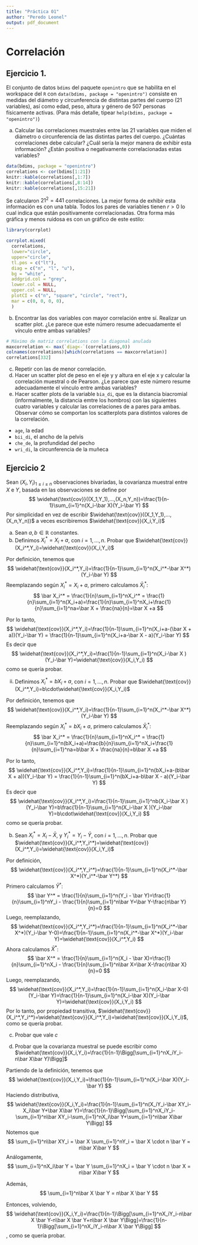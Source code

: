 ```yaml
---
title: "Práctica 01"
author: "Peredo Leonel"
output: pdf_document
---
```

# Correlación
## Ejercicio 1.

El conjunto de datos `bdims` del paquete `openintro` que se habilita en el workspace del `R` con `data(bdims, package = "openintro")` consiste en medidas del diámetro y circunferencia de distintas partes del cuerpo (21 variables), así como edad, peso, altura y género de 507 personas físicamente activas. (Para más detalle, tipear `help(bdims, package = "openintro")`)

a. Calcular las correlaciones muestrales entre las 21 variables que miden el diámetro o circunferencia de
las distintas partes del cuerpo. ¿Cuántas correlaciones debe calcular? ¿Cuál sería la mejor manera de
exhibir esta información? ¿Están positiva o negativamente correlacionadas estas variables?

```r
data(bdims, package = "openintro")
correlations <- cor(bdims[1:21])
knitr::kable(correlations[,1:7])
knitr::kable(correlations[,8:14])
knitr::kable(correlations[,15:21])
```

Se calcularon $21^2 = 441$ correlaciones. La mejor forma de exhibir esta información es con una tabla. Todos los pares de variables tienen $r>0$ lo cual indica que están positivamente correlacionadas. Otra forma más gráfica y menos ruidosa es con un gráfico de este estilo:
```r
library(corrplot)
```

```r
corrplot.mixed(
  correlations,
  lower="circle",
  upper="circle",
  tl.pos = c("lt"),
  diag = c("n", "l", "u"),
  bg = "white",
  addgrid.col = "grey",
  lower.col = NULL,
  upper.col = NULL,
  plotCI = c("n", "square", "circle", "rect"),
  mar = c(0, 0, 0, 0),
  )
```


b. Encontrar las dos variables con mayor correlación entre sí. Realizar un scatter plot. ¿Le parece que este número resume adecuadamente el vínculo entre ambas variables?

```r
# Máximo de matriz correlations con la diagonal anulada
maxcorrelation <- max(`diag<-`(correlations,0))
colnames(correlations)[which(correlations == maxcorrelation)]
correlations[332]
```


c. Repetir con las de menor correlación.
d. Hacer un scatter plot de peso en el eje y y altura en el eje x y calcular la correlación muestral o de
Pearson. ¿Le parece que este número resume adecuadamente el vínculo entre ambas variables?
e. Hacer scatter plots de la variable `bia_di`, que es la distancia biacromial (informalmente, la distancia
emtre los hombros) con las siguientes cuatro variables y calcular las correlaciones de a pares para ambas.
Observar cómo se comportan los scatterplots para distintos valores de la correlación.
- `age`, la edad
- `bii_di`, el ancho de la pelvis
- `che_de`, la profundidad del pecho
- `wri_di`, la circunferencia de la muñeca


## Ejercicio 2
Sean $(X_i, Y_i)_{1\leq i\leq n}$ observaciones bivariadas, la covarianza muestral entre $X$ e $Y$, basada en las observaciones se define por
$$
\widehat{\text{cov}}((X_1,Y_1),...,(X_n,Y_n))=\frac{1}{n-1}\sum_{i=1}^n(X_i-\bar X)(Y_i-\bar Y)
$$
Por simplicidad en vez de escribir $\widehat{\text{cov}}((X_1,Y_1),...,(X_n,Y_n))$ a veces escribiremos $\widehat{\text{cov}}(X_i,Y_i)$

a. Sean $a,b\in\mathbb{R}$ constantes.
i. Definimos $X_i^*=X_i+a$, con $i=1,...,n$. Probar que $\widehat{\text{cov}}(X_i^*,Y_i)=\widehat{\text{cov}}(X_i,Y_i)$

Por definición, tenemos que 
$$
\widehat{\text{cov}}(X_i^*,Y_i)=\frac{1}{n-1}\sum_{i=1}^n(X_i^*-\bar X^*)(Y_i-\bar Y)
$$
Reemplazando según $X_i^*=X_i+a$, primero calculamos $\bar X_i^*$:
$$
\bar X_i^* = \frac{1}{n}\sum_{i=1}^nX_i^* = \frac{1}{n}\sum_{i=1}^n(X_i+a)=\frac{1}{n}\sum_{i=1}^nX_i+\frac{1}{n}\sum_{i=1}^na=\bar X + \frac{na}{n}=\bar X +a
$$

Por lo tanto,
$$
\widehat{\text{cov}}(X_i^*,Y_i)=\frac{1}{n-1}\sum_{i=1}^n(X_i+a-(\bar X + a))(Y_i-\bar Y) = \frac{1}{n-1}\sum_{i=1}^n(X_i+a-\bar X - a)(Y_i-\bar Y)
$$
Es decir que
$$
\widehat{\text{cov}}(X_i^*,Y_i)=\frac{1}{n-1}\sum_{i=1}^n(X_i-\bar X )(Y_i-\bar Y)=\widehat{\text{cov}}(X_i,Y_i)
$$
como se quería probar.


ii. Definimos $X_i^*=bX_i+a$, con $i=1,...,n$. Probar que $\widehat{\text{cov}}(X_i^*,Y_i)=b\cdot\widehat{\text{cov}}(X_i,Y_i)$

Por definición, tenemos que 
$$
\widehat{\text{cov}}(X_i^*,Y_i)=\frac{1}{n-1}\sum_{i=1}^n(X_i^*-\bar X^*)(Y_i-\bar Y)
$$
Reemplazando según $X_i^*=bX_i+a$, primero calculamos $\bar X_i^*$:
$$
\bar X_i^* = \frac{1}{n}\sum_{i=1}^nX_i^* = \frac{1}{n}\sum_{i=1}^n(bX_i+a)=\frac{b}{n}\sum_{i=1}^nX_i+\frac{1}{n}\sum_{i=1}^na=b\bar X + \frac{na}{n}=b\bar X +a
$$

Por lo tanto,
$$
\widehat{\text{cov}}(X_i^*,Y_i)=\frac{1}{n-1}\sum_{i=1}^n(bX_i+a-(b\bar X + a))(Y_i-\bar Y) = \frac{1}{n-1}\sum_{i=1}^n(bX_i+a-b\bar X - a)(Y_i-\bar Y)
$$
Es decir que
$$
\widehat{\text{cov}}(X_i^*,Y_i)=\frac{1}{n-1}\sum_{i=1}^nb(X_i-\bar X )(Y_i-\bar Y)=b\frac{1}{n-1}\sum_{i=1}^n(X_i-\bar X )(Y_i-\bar Y)=b\cdot\widehat{\text{cov}}(X_i,Y_i)
$$
como se quería probar.

b. Sean $X_i^* = X_i - \bar X$, y $Y_i^*=Y_i-\bar Y$, con $i=1,...,n$. Probar que $\widehat{\text{cov}}(X_i^*,Y_i^*)=\widehat{\text{cov}}(X_i^*,Y_i)=\widehat{\text{cov}}(X_i,Y_i)$

Por definición,
$$
\widehat{\text{cov}}(X_i^*,Y_i^*)=\frac{1}{n-1}\sum_{i=1}^n(X_i^*-\bar X^*)(Y_i^*-\bar Y^*)
$$
Primero calculamos $\bar Y^*$:
$$
\bar Y^* = \frac{1}{n}\sum_{i=1}^n(Y_i - \bar Y)=\frac{1}{n}\sum_{i=1}^nY_i - \frac{1}{n}\sum_{i=1}^n\bar Y=\bar Y-\frac{n\bar Y}{n}=0
$$
Luego, reemplazando,
$$
\widehat{\text{cov}}(X_i^*,Y_i^*)=\frac{1}{n-1}\sum_{i=1}^n(X_i^*-\bar X^*)(Y_i-\bar Y-0)=\frac{1}{n-1}\sum_{i=1}^n(X_i^*-\bar X^*)(Y_i-\bar Y)=\widehat{\text{cov}}(X_i^*,Y_i)
$$
Ahora calculamos $\bar X^*$:
$$
\bar X^* = \frac{1}{n}\sum_{i=1}^n(X_i - \bar X)=\frac{1}{n}\sum_{i=1}^nX_i - \frac{1}{n}\sum_{i=1}^n\bar X=\bar X-\frac{n\bar X}{n}=0
$$
Luego, reemplazando,
$$
\widehat{\text{cov}}(X_i^*,Y_i)=\frac{1}{n-1}\sum_{i=1}^n(X_i-\bar X-0)(Y_i-\bar Y)=\frac{1}{n-1}\sum_{i=1}^n(X_i-\bar X)(Y_i-\bar Y)=\widehat{\text{cov}}(X_i,Y_i)
$$
Por lo tanto, por propiedad transitiva, $\widehat{\text{cov}}(X_i^*,Y_i^*)=\widehat{\text{cov}}(X_i^*,Y_i)=\widehat{\text{cov}}(X_i,Y_i)$, como se quería probar.

c. Probar que vale $c$

d. Probar que la covarianza muestral se puede escribir como $\widehat{\text{cov}}(X_i,Y_i)=\frac{1}{n-1}\Bigg[\sum_{i=1}^nX_iY_i-n\bar X\bar Y)\Bigg]$ 

Partiendo de la definición, tenemos que
$$
\widehat{\text{cov}}(X_i,Y_i)=\frac{1}{n-1}\sum_{i=1}^n(X_i-\bar X)(Y_i-\bar Y)
$$
Haciendo distributiva,
$$
\widehat{\text{cov}}(X_i,Y_i)=\frac{1}{n-1}\sum_{i=1}^n(X_iY_i-\bar XY_i-X_i\bar Y+\bar X\bar Y)=\frac{1}{n-1}\Bigg[\sum_{i=1}^nX_iY_i-\sum_{i=1}^n\bar XY_i-\sum_{i=1}^nX_i\bar Y+\sum_{i=1}^n\bar X\bar Y\Bigg]
$$
Notemos que
$$
\sum_{i=1}^n\bar XY_i = \bar X \sum_{i=1}^nY_i = \bar X \cdot n \bar Y = n\bar X\bar Y
$$
Análogamente,
$$
\sum_{i=1}^nX_i\bar Y = \bar Y \sum_{i=1}^nX_i = \bar Y \cdot n \bar X = n\bar X\bar Y
$$

Además, 
$$
\sum_{i=1}^n\bar X  \bar Y = n\bar X \bar Y
$$

Entonces, volviendo,
$$
\widehat{\text{cov}}(X_i,Y_i)=\frac{1}{n-1}\Bigg[\sum_{i=1}^nX_iY_i-n\bar X \bar Y-n\bar X \bar Y+n\bar X \bar Y\Bigg]=\frac{1}{n-1}\Bigg[\sum_{i=1}^nX_iY_i-n\bar X \bar Y\Bigg]
$$
, como se quería probar.

